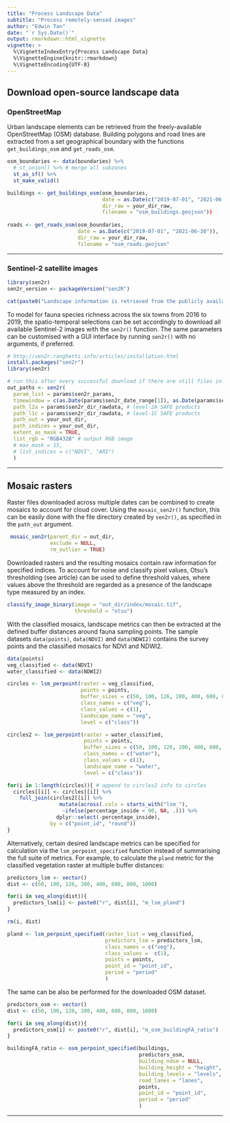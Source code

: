 ```yaml
---
title: "Process Landscape Data"
subtitle: "Process remotely-sensed images"
author: "Edwin Tan"
date: "`r Sys.Date()`"
output: rmarkdown::html_vignette
vignette: >
  %\VignetteIndexEntry{Process Landscape Data}
  %\VignetteEngine{knitr::rmarkdown}
  %\VignetteEncoding{UTF-8}
---
```


## Download open-source landscape data

### OpenStreetMap 

Urban landscape elements can be retrieved from the freely-available OpenStreetMap (OSM) database. Building polygons and road lines are extracted from a set geographical boundary with the functions `get_buildings_osm` and `get_roads_osm`. 

```r
osm_boundaries <- data(boundaries) %>% 
  # st_union() %>% # merge all subzones
  st_as_sf() %>%
  st_make_valid()

buildings <- get_buildings_osm(osm_boundaries,
                               date = as.Date(c("2019-07-01", "2021-06-30")),
                               dir_raw = your_dir_raw,
                               filename = "osm_buildings.geojson"))
              
roads <- get_roads_osm(osm_boundaries,
                       date = as.Date(c("2019-07-01", "2021-06-30")),
                       dir_raw = your_dir_raw,
                       filename = "osm_roads.geojson"
```

---

### Sentinel-2 satellite images

```r
library(sen2r)
sen2r_version <- packageVersion("sen2R")
```

```r
cat(paste0("Landscape information is retrieved from the publicly available Sentinel-2 database using the `sen2r` package. As this is an external package unrelated to `biodivercity`, please also refer to the official repository for updated instructions. The package version used to generate this article is `sen2r_", sen2r_version, "`."))
```

To model for fauna species richness across the six towns from 2016 to 2019, the spatio-temporal selections can be set accordingly to download all available Sentinel-2 images with the `sen2r()` function. The same parameters can be customised with a GUI interface by running `sen2r()` with no arguments, if preferred.  

```r
# http://sen2r.ranghetti.info/articles/installation.html
install.packages("sen2r")
library(sen2r)

# run this after every successful download if there are still files in LTA not yet online, then subsequently check with provided safe_is_online() and sen2r():
out_paths <- sen2r(
  param_list = params$sen2r_params,
  timewindow = c(as.Date(params$sen2r_date_range[1]), as.Date(params$sen2r_date_range[2])),
  path_l2a = params$sen2r_dir_rawdata, # level-2A SAFE products
  path_l1c = params$sen2r_dir_rawdata, # level-1C SAFE products
  path_out = your_out_dir,
  path_indices = your_out_dir,
  extent_as_mask = TRUE,
  list_rgb = "RGB432B" # output RGB image
  # max_mask = 15,
  # list_indices = c("NDVI", "ARI")
  )
```

---

## Mosaic rasters

Raster files downloaded across multiple dates can be combined to create mosaics to account for cloud cover. Using the `mosaic_sen2r()` function, this can be easily done with the file directory created by `sen2r()`, as specified in the `path_out` argument.

```r
 mosaic_sen2r(parent_dir = out_dir,
              exclude = NULL,
              rm_outlier = TRUE)
```

Downloaded rasters and the resulting mosaics contain raw information for specified indices. To account for noise and classify pixel values, Otsu's thresholding (see article) can be used to define threshold values, where values above the threshold are regarded as a presence of the landscape type measured by an index.

```r
classify_image_binary(image = "out_dir/index/mosaic.tif",
                      threshold = "otsu")
```

With the classified mosaics, landscape metrics can then be extracted at the defined buffer distances around fauna sampling points. The sample datasets `data(points)`, `data(NDVI)` and `data(NDWI2)` contains the survey points and the classified mosaics for NDVI and NDWI2. 

```r
data(points)
veg_classified <- data(NDVI)
water_classified <- data(NDWI2)

circles <- lsm_perpoint(raster = veg_classified, 
                        points = points, 
                        buffer_sizes = c(50, 100, 126, 200, 400, 600, 800, 1000),
                        class_names = c("veg"),
                        class_values = c(1),
                        landscape_name = "veg",
                        level = c("class")) 

circles2 <- lsm_perpoint(raster = water_classified, 
                         points = points,
                         buffer_sizes = c(50, 100, 126, 200, 400, 600, 800, 1000),
                         class_names = c("water"),
                         class_values = c(1),
                         landscape_name = "water",
                         level = c("class")) 

for(i in 1:length(circles)){ # append to circles2 info to circles
  circles[[i]] <- circles[[i]] %>%
    full_join(circles2[[i]] %>% 
                 mutate(across(.cols = starts_with("lsm_"), 
                  ~ifelse(percentage_inside < 90, NA, .))) %>%
                dplyr::select(-percentage_inside), 
              by = c("point_id", "round"))
}
```

Alternatively, certain desired landscape metrics can be specified for calculation via the `lsm_perpoint_specified` function instead of summarising the full suite of metrics. For example, to calculate the `pland` metric for the classified vegetation raster at multiple buffer distances:

```r
predictors_lsm <- vector()
dist <- c(50, 100, 126, 200, 400, 600, 800, 1000)

for(i in seq_along(dist)){
  predictors_lsm[i] <- paste0("r", dist[i], "m_lsm_pland")
}

rm(i, dist)

pland <- lsm_perpoint_specified(raster_list = veg_classified,
                                predictors_lsm = predictors_lsm,
                                class_names = c("veg"),
                                class_values =  c(1),
                                points = points,
                                point_id = "point_id",
                                period = "period"
                                )
```

The same can be also be performed for the downloaded OSM dataset.

```r
predictors_osm <- vector()
dist <- c(50, 100, 126, 200, 400, 600, 800, 1000)

for(i in seq_along(dist)){
  predictors_osm[i] <- paste0("r", dist[i], "m_osm_buildingFA_ratio")
}

buildingFA_ratio <- osm_perpoint_specified(buildings,
                                           predictors_osm,
                                           building_ndsm = NULL,
                                           building_height = "height",
                                           building_levels = "levels",
                                           road_lanes = "lanes",
                                           points,
                                           point_id = "point_id",
                                           period = "period"
                                           )
```

---
